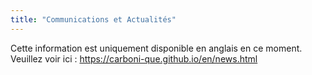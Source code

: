 ```yaml
---
title: "Communications et Actualités"
---
```


Cette information est uniquement disponible en anglais en ce moment. Veuillez voir ici : <a href="https://carboni-que.github.io/en/news.html">https://carboni-que.github.io/en/news.html</a>
